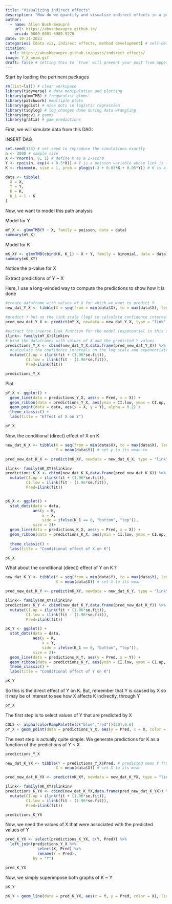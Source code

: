 ```yaml
---
title: "Visualizing indirect effects"
description: "How do we quantify and visualize indirect effects in a path analysis when relationships are non-linear? Worse yet; non-monotonous?"
author:
  - name: Allen Bush-Beaupré
    url: https://abushbeaupre.github.io/
    orcid: 0000-0001-6989-9278
date: 10-31-2023
categories: [data viz, indirect effects, method development] # self-defined categories
citation: 
  url: https://abushbeaupre.github.io/posts/indirect_effects/ 
image: Y_X_anim.gif
draft: false # setting this to `true` will prevent your post from appearing on your listing page until you're ready!
---
```


Start by loading the pertinent packages

```r
rm(list=ls()) # clear workspace
library(tidyverse) # data manipulation and plotting
library(glmmTMB) # frequentist glmms
library(patchwork) #multiple plots
library(ggdist) # nice dots in logistic regression
library(tidylog) # log changes done during data wrangling
library(mgcv) # gamms
library(gratia) # gam predictions
```

First, we will simulate data from this DAG:

INSERT DAG

```r
set.seed(333) # set seed to reproduce the simulations exactly
n <- 3000 # sample size
X <- rnorm(n, 0, 1) # define K as a Z-score
Y <- rpois(n, exp(4 + 0.5*X)) # Y is a poisson variable whose link is the log function so defining the coefficients using the inverse log (exponential)
K <- rbinom(n, size = 1, prob = plogis(-3 + 0.03*X + 0.05*Y)) # K is a Bernoulli variable whose link is the logit so defining the coefficients using the inverse logit (plogis)

data <- tibble(
  X = X,
  Y = Y,
  K = K,
  K_1 = 1 - K
)
```

Now, we want to model this path analysis

Model for Y

```r
mY_X <- glmmTMB(Y ~ X, family = poisson, data = data)
summary(mY_X)
```

Model for K

```r
mK_XY <- glmmTMB(cbind(K, K_1) ~ X + Y, family = binomial, data = data)
summary(mK_XY)
```

Notice the p-value for X

Extract predictions of Y \~ X

Here, I use a long-winded way to compute the predictions to show how it is done

```r
#create dataframe with values of X for which we want to predict Y
new_dat_Y_X <- tibble(X = seq(from = min(data$X), to = max(data$X), length.out = 30)) 

#predict Y but on the link scale (log) to calculate confidence intervals
pred_new_dat_Y_X <- predict(mY_X, newdata = new_dat_Y_X, type = "link", se.fit = TRUE)

#extract the inverse link function for the model (exponential in this case) 
ilink<- family(mY_X)$linkinv
# bind the dataframes with values of X and the predicted Y values
predictions_Y_X <- cbind(new_dat_Y_X,data.frame(pred_new_dat_Y_X)) %>%
  #calculate the confidence intervals on the log scale and exponentiate
  mutate(CI.up = ilink(fit + (1.96*se.fit)),
         CI.low = ilink(fit - (1.96*se.fit)),
         Pred=ilink(fit))

predictions_Y_X
```

Plot

```r
pY_X <- ggplot() +
  geom_line(data = predictions_Y_X, aes(y = Pred, x = X)) +
  geom_ribbon(data = predictions_Y_X, aes(ymin = CI.low, ymax = CI.up, x = X)) +
  geom_point(data = data, aes(x = X, y = Y), alpha = 0.2) +
  theme_classic() +
  labs(title = "Effect of X on Y")

pY_X
```

Now, the conditional (direct) effect of X on K

```r
new_dat_K_X <- tibble(X = seq(from = min(data$X), to = max(data$X), length.out = 30),
                      Y = mean(data$Y)) # set y to its mean to 

pred_new_dat_K_X <- predict(mK_XY, newdata = new_dat_K_X, type = "link", se.fit = TRUE)

ilink<- family(mK_XY)$linkinv
predictions_K_X <- cbind(new_dat_K_X,data.frame(pred_new_dat_K_X)) %>%
  mutate(CI.up = ilink(fit + (1.96*se.fit)),
         CI.low = ilink(fit - (1.96*se.fit)),
         Pred=ilink(fit))


pK_X <- ggplot() +
  stat_dots(data = data,
            aes(y = K,
                x = X,
                side = ifelse(K_1 == 0, "bottom", "top")),
            size = 2)+
  geom_line(data = predictions_K_X, aes(y = Pred, x = X)) +
  geom_ribbon(data = predictions_K_X, aes(ymin = CI.low, ymax = CI.up, x = X)) +
  
  theme_classic() +
  labs(title = "Conditional effect of X on K")

pK_X 
```

What about the conditional (direct) effect of Y on K ?

```r
new_dat_K_Y <- tibble(Y = seq(from = min(data$Y), to = max(data$Y), length.out = 30),
                      X = mean(data$X)) # set X to its mean

pred_new_dat_K_Y <- predict(mK_XY, newdata = new_dat_K_Y, type = "link", se.fit = TRUE)

ilink<- family(mK_XY)$linkinv
predictions_K_Y <- cbind(new_dat_K_Y,data.frame(pred_new_dat_K_Y)) %>%
  mutate(CI.up = ilink(fit + (1.96*se.fit)),
         CI.low = ilink(fit - (1.96*se.fit)),
         Pred=ilink(fit))

pK_Y <- ggplot() +
  stat_dots(data = data,
            aes(y = K,
                x = Y,
                side = ifelse(K_1 == 0, "bottom", "top")),
            size = 2)+
  geom_line(data = predictions_K_Y, aes(y = Pred, x = Y)) +
  geom_ribbon(data = predictions_K_Y, aes(ymin = CI.low, ymax = CI.up, x = Y)) +
  theme_classic() +
  labs(title = "Conditional effect of Y on K")

pK_Y 
```

So this is the direct effect of Y on K. But, remember that Y is caused by X so it may be of interest to see how X affects K indirectly, through Y

```r
pY_X
```

The first step is to select values of Y that are predicted by X

```r
COLS <- alpha(colorRampPalette(c("blue","red"))(30),0.6)
pY_X + geom_point(data = predictions_Y_X, aes(y = Pred, x = X, color = X), size = 4) +scale_color_gradientn(colours = COLS)
```

The next step is actually quite simple. We generate predictions for K as a function of the predictions of Y \~ X

```r
predictions_Y_X
```

```r
new_dat_K_YX <- tibble(Y = predictions_Y_X$Pred, # predicted mean Y from X
                      X = mean(data$X)) # set X to its mean

pred_new_dat_K_YX <- predict(mK_XY, newdata = new_dat_K_YX, type = "link", se.fit = TRUE)

ilink<- family(mK_XY)$linkinv
predictions_K_YX <- cbind(new_dat_K_YX,data.frame(pred_new_dat_K_YX)) %>%
  mutate(CI.up = ilink(fit + (1.96*se.fit)),
         CI.low = ilink(fit - (1.96*se.fit)),
         Pred=ilink(fit))

predictions_K_YX
```

Now, we need the values of X that were associated with the predicted values of Y

```r
pred_K_YX <- select(predictions_K_YX, c(Y, Pred)) %>%
  left_join(predictions_Y_X %>% 
              select(X, Pred) %>% 
              rename(Y = Pred), 
            by = "Y")

pred_K_YX
```

Now, we simply superimpose both graphs of K \~ Y

```r
pK_Y 
```

```r
pK_Y + geom_line(data = pred_K_YX, aes(x = Y, y = Pred, color = X), linewidth= 2) 
```
